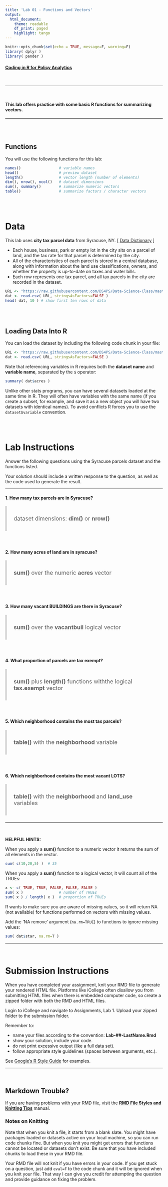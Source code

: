 ```yaml
---
title: 'Lab 01 - Functions and Vectors'
output:
  html_document:
    theme: readable
    df_print: paged
    highlight: tango
---
```


```r
knitr::opts_chunk$set(echo = TRUE, message=F, warning=F)
library( dplyr )
library( pander )
```

#### [Coding in R for Policy Analytics](https://lalmada1.github.io/Coding-in-R-SPR-2021/)

<br>


---

<br>

#### This lab offers practice with some basic R functions for summarizing vectors.


--- 

<br><br>

## Functions

You will use the following functions for this lab: 

```r
names()                 # variable names
head()                  # preview dataset
length()                # vector length (number of elements)
dim(), nrow(), ncol()   # dataset dimensions
sum(), summary()        # summarize numeric vectors
table()                 # summarize factors / character vectors
```

<br><br>



# Data

This lab uses **city tax parcel data** from Syracuse, NY. [ [Data Dictionary](https://ds4ps.github.io/Data-Science-Class/DATA/syr_parcels.html) ]

* Each house, business, park or empty lot in the city sits on a parcel of land, and the tax rate for that parcel is determined by the city. 
* All of the characteristics of each parcel is stored in a central database, along with information about the land use classifications, owners, and whether the property is up-to-date on taxes and water bills.  
* Each row represents one tax parcel, and all tax parcels in the city are recorded in the dataset.  

```r
URL <- "https://raw.githubusercontent.com/DS4PS/Data-Science-Class/master/DATA/syr_parcels.csv"
dat <- read.csv( URL, stringsAsFactors=FALSE )
head( dat, 10 ) # show first ten rows of data
```

<br>
<br>


## Loading Data Into R

You can load the dataset by including the following code chunk in your file: 

```r
URL <- "https://raw.githubusercontent.com/DS4PS/Data-Science-Class/master/DATA/syr_parcels.csv"
dat <- read.csv( URL, stringsAsFactors=FALSE )
```

Note that referencing variables in R requires both the **dataset name** and **variable name**, separated by the `$` operator:

```r
summary( dat$acres )
```

Unlike other stats programs, you can have several datasets loaded at the same time in R. They will often have variables with the same name (if you create a subset, for example, and save it as a new object you will have two datasets with identical names). To avoid conflicts R forces you to use the `dataset$variable` convention.


<br><br>

# Lab Instructions

Answer the following questions using the Syracuse parcels dataset and the functions listed. 

Your solution should include a written response to the question, as well as the code used to generate the result.


--- 



#### 1. How many tax parcels are in Syracuse? 

> dataset dimensions: **dim()** or **nrow()** 

<br>
    
#### 2. How many acres of land are in syracuse?

> **sum()** over the numeric **acres** vector

<br>


#### 3. How many vacant BUILDINGS are there in Syracuse?

> **sum()** over the **vacantbuil** logical vector

<br>

    
#### 4. What proportion of parcels are tax exempt?

> **sum()** plus **length()** functions withthe logical **tax.exempt** vector

<br>


    
#### 5. Which neighborhood contains the most tax parcels?

> **table()** with the **neighborhood** variable

<br>

    
#### 6. Which neighborhood contains the most vacant LOTS?

> **table()** with the **neighborhood** and **land_use** variables


---


<br>

**HELPFUL HINTS:**


When you apply a **sum()** function to a numeric vector it returns the sum of all elements in the vector. 

```r
sum( c(10,20,5) )  # 35
```

When you apply a **sum()** function to a logical vector, it will count all of the TRUEs:

```r
x <- c( TRUE, TRUE, FALSE, FALSE, FALSE )
sum( x )                # number of TRUEs
sum( x ) / length( x )  # proportion of TRUEs
```


R wants to make sure you are aware of missing values, so it will return NA (not available) for functions performed on vectors with missing values. 

Add the 'NA remove' argument (`na.rm=TRUE`) to functions to ignore missing values: 

```r
sum( dat$star, na.rm=T )
```


---


<br>

# Submission Instructions

When you have completed your assignment, knit your RMD file to generate your rendered HTML file. Platforms like iCollege often disallow you from submitting HTML files when there is embedded computer code, so create a zipped folder with both the RMD and HTML files.

Login to iCollege and navigate to Assignments, Lab 1. Upload your zipped folder to the submission folder.

Remember to:

* name your files according to the convention: **Lab-##-LastName.Rmd**
* show your solution, include your code.
* do not print excessive output (like a full data set).
* follow appropriate style guidelines (spaces between arguments, etc.).

See [Google's R Style Guide](https://google.github.io/styleguide/Rguide.xml) for examples.


---

<br>

## Markdown Trouble?

If you are having problems with your RMD file, visit the [**RMD File Styles and Knitting Tips**](https://ds4ps.org/cpp-526-fall-2019/labs/r-markdown-files.html) manual.


### Notes on Knitting

Note that when you knit a file, it starts from a blank slate. You might have packages loaded or datasets active on your local machine, so you can run code chunks fine. But when you knit you might get errors that functions cannot be located or datasets don't exist. Be sure that you have included chunks to load these in your RMD file.

Your RMD file will not knit if you have errors in your code. If you get stuck on a question, just add `eval=F` to the code chunk and it will be ignored when you knit your file. That way I can give you credit for attempting the question and provide guidance on fixing the problem.


<br>
<br>

<style>
blockquote {
    padding: 11px 22px;
    margin: 0 0 22px;
    font-size: 18px;
    border-left: 5px solid lightgray;
}
</style>

